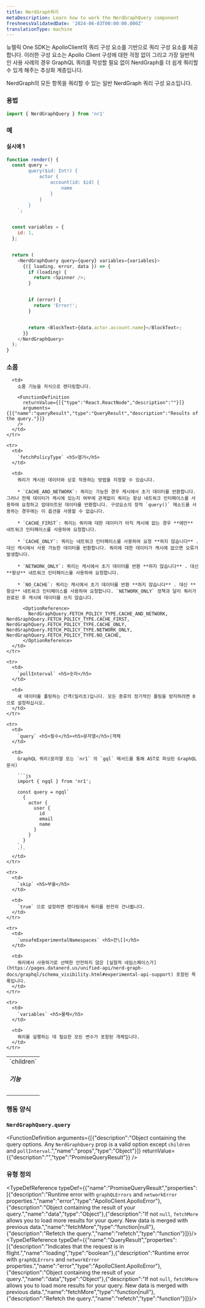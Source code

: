```yaml
---
title: NerdGraph쿼리
metaDescription: Learn how to work the NerdGraphQuery component
freshnessValidatedDate: '2024-06-03T00:00:00.000Z'
translationType: machine
---
```


뉴렐릭 One SDK는 ApolloClient의 쿼리 구성 요소를 기반으로 쿼리 구성 요소를 제공합니다. 이러한 구성 요소는 Apollo Client 구성에 대한 걱정 없이 그리고 가장 일반적인 사용 사례의 경우 GraphQL 쿼리를 작성할 필요 없이 NerdGraph를 더 쉽게 쿼리할 수 있게 해주는 추상화 계층입니다.

NerdGraph의 모든 항목을 쿼리할 수 있는 일반 NerdGraph 쿼리 구성 요소입니다.

### 용법

```js
import { NerdGraphQuery } from 'nr1'
```

### 예

#### 실시예 1

```js
function render() {
  const query = `
        query($id: Int!) {
            actor {
                account(id: $id) {
                    name
                }
            }
        }
    `;


  const variables = {
    id: 1,
  };


  return (
    <NerdGraphQuery query={query} variables={variables}>
      {({ loading, error, data }) => {
        if (loading) {
          return <Spinner />;
        }


        if (error) {
          return 'Error!';
        }


        return <BlockText>{data.actor.account.name}</BlockText>;
      }}
    </NerdGraphQuery>
  );
}
```

### 소품

<table>
  <tbody>
    <tr>
      <td>
        `children` <h5>기능</h5>
      </td>

      <td>
        소품 기능을 자식으로 렌더링합니다.

        <FunctionDefinition
          returnValue={[{"type":"React.ReactNode","description":""}]}
          arguments={[{"name":"queryResult","type":"QueryResult","description":"Results of the query."}]}
        />
      </td>
    </tr>

    <tr>
      <td>
        `fetchPolicyType` <h5>열거</h5>
      </td>

      <td>
        쿼리가 캐시된 데이터와 상호 작용하는 방법을 지정할 수 있습니다.

        * `CACHE_AND_NETWORK`: 쿼리는 가능한 경우 캐시에서 초기 데이터를 반환합니다. 그러나 전체 데이터가 캐시에 있는지 여부에 관계없이 쿼리는 항상 네트워크 인터페이스를 사용하여 요청하고 업데이트된 데이터를 반환합니다. 구성요소의 정적 `query()` 메소드를 사용하는 경우에는 이 옵션을 사용할 수 없습니다.

        * `CACHE_FIRST`: 쿼리는 쿼리에 대한 데이터가 아직 캐시에 없는 경우 **에만** 네트워크 인터페이스를 사용하여 요청합니다.

        * `CACHE_ONLY`: 쿼리는 네트워크 인터페이스를 사용하여 요청 **하지 않습니다** . 대신 캐시에서 사용 가능한 데이터를 반환합니다. 쿼리에 대한 데이터가 캐시에 없으면 오류가 발생합니다.

        * `NETWORK_ONLY`: 쿼리는 캐시에서 초기 데이터를 반환 **하지 않습니다** . 대신 **항상** 네트워크 인터페이스를 사용하여 요청합니다.

        * `NO_CACHE`: 쿼리는 캐시에서 초기 데이터를 반환 **하지 않습니다** . 대신 **항상** 네트워크 인터페이스를 사용하여 요청합니다. `NETWORK_ONLY` 정책과 달리 쿼리가 완료된 후 캐시에 데이터를 쓰지 않습니다.

          <OptionReference>
            NerdGraphQuery.FETCH_POLICY_TYPE.CACHE_AND_NETWORK, NerdGraphQuery.FETCH_POLICY_TYPE.CACHE_FIRST, NerdGraphQuery.FETCH_POLICY_TYPE.CACHE_ONLY, NerdGraphQuery.FETCH_POLICY_TYPE.NETWORK_ONLY, NerdGraphQuery.FETCH_POLICY_TYPE.NO_CACHE,
          </OptionReference>
      </td>
    </tr>

    <tr>
      <td>
        `pollInterval` <h5>숫자</h5>
      </td>

      <td>
        새 데이터를 폴링하는 간격(밀리초)입니다. 모든 종류의 정기적인 폴링을 방지하려면 0으로 설정하십시오.
      </td>
    </tr>

    <tr>
      <td>
        `query` <h5>필수</h5><h5>문자열</h5>|객체
      </td>

      <td>
        GraphQL 쿼리(문자열 또는 `nr1` 의 `gql` 메서드를 통해 AST로 파싱된 GraphQL 문서)

        ```js
        import { ngql } from 'nr1';

        const query = ngql`
          {
            actor {
              user {
                id
                email
                name
              }
            }
          }
        `;
        ```
      </td>
    </tr>

    <tr>
      <td>
        `skip` <h5>부울</h5>
      </td>

      <td>
        `true` 으로 설정하면 렌더링에서 쿼리를 완전히 건너뜁니다.
      </td>
    </tr>

    <tr>
      <td>
        `unsafeExperimentalNamespaces` <h5>끈\[]</h5>
      </td>

      <td>
        쿼리에서 사용하기로 선택한 안전하지 않은 [실험적 네임스페이스가](https://pages.datanerd.us/unified-api/nerd-graph-docs/graphql/schema_visibility.html#experimental-api-support) 포함된 목록입니다.
      </td>
    </tr>

    <tr>
      <td>
        `variables` <h5>물체</h5>
      </td>

      <td>
        쿼리를 실행하는 데 필요한 모든 변수가 포함된 개체입니다.
      </td>
    </tr>
  </tbody>
</table>

### 행동 양식

### `NerdGraphQuery.query`

<FunctionDefinition
  arguments={[{"description":"Object containing the query options. Any `NerdGraphQuery` prop is a valid option except `children` and `pollInterval`.","name":"props","type":"Object"}]}
  returnValue={{"description":"","type":"PromiseQueryResult"}}
/>

### 유형 정의

<TypeDefReference typeDef={{"name":"PromiseQueryResult","properties":[{"description":"Runtime error with `graphQLErrors` and `networkError` properties.","name":"error","type":"ApolloClient.ApolloError"},{"description":"Object containing the result of your query.","name":"data","type":"Object"},{"description":"If not `null`, `fetchMore` allows you to load more results for your query. New data is merged with previous data.","name":"fetchMore","type":"function|null"},{"description":"Refetch the query.","name":"refetch","type":"function"}]}}/><TypeDefReference typeDef={{"name":"QueryResult","properties":[{"description":"Indicates that the request is in flight.","name":"loading","type":"boolean"},{"description":"Runtime error with `graphQLErrors` and `networkError` properties.","name":"error","type":"ApolloClient.ApolloError"},{"description":"Object containing the result of your query.","name":"data","type":"Object"},{"description":"If not `null`, `fetchMore` allows you to load more results for your query. New data is merged with previous data.","name":"fetchMore","type":"function|null"},{"description":"Refetch the query.","name":"refetch","type":"function"}]}}/>